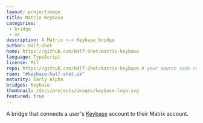 ```yaml
---
layout: projectimage
title: Matrix Keybase
categories:
 - bridge
 - as
description: A Matrix <-> Keybase bridge
author: Half-Shot
home: https://github.com/Half-Shot/matrix-keybase
language: TypeScript
license: MIT
repo: https://github.com/Half-Shot/matrix-keybase # your source code repository
room: "#keybase:half-shot.uk"
maturity: Early Alpha
bridges: Keybase
thumbnail: /docs/projects/images/keybase-logo.svg
featured: true
---
```


A bridge that connects a user's <a href="https://keybase.io">Keybase</a> account to their Matrix account.
